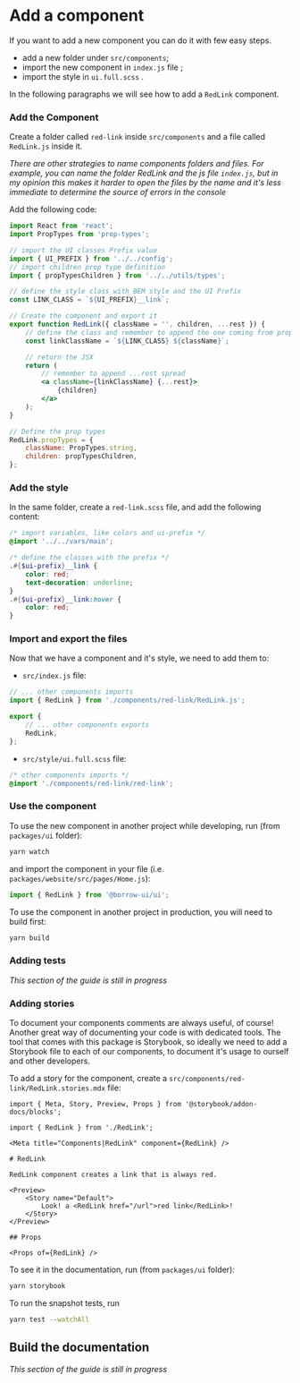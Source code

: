 
<Meta title="Project Structure|Add a component" />

# Add a component

If you want to add a new component you can do it with few easy steps.

-   add a new folder under `src/components`;
-   import the new component in `index.js` file
;
-   import the style in `ui.full.scss`
.

In the following paragraphs we will see how to add a `RedLink` component.

### Add the Component

Create a folder called `red-link` inside `src/components` and a file called `RedLink.js` inside it.

_There are other strategies to name components folders and files._
_For example, you can name the folder RedLink and the js file `index.js`, but in my opinion this makes it harder to open the files by the name and it's less immediate to determine the source of errors in the console_

Add the following code:

```jsx
import React from 'react';
import PropTypes from 'prop-types';

// import the UI classes Prefix value
import { UI_PREFIX } from '../../config';
// import children prop type definition
import { propTypesChildren } from '../../utils/types';

// define the style class with BEM style and the UI Prefix
const LINK_CLASS = `${UI_PREFIX}__link`;

// Create the component and export it
export function RedLink({ className = '', children, ...rest }) {
    // define the class and remember to append the one coming from props
    const linkClassName = `${LINK_CLASS} ${className}`;

    // return the JSX
    return (
        // remember to append ...rest spread
        <a className={linkClassName} {...rest}>
            {children}
        </a>
    );
}

// Define the prop types
RedLink.propTypes = {
    className: PropTypes.string,
    children: propTypesChildren,
};
```

### Add the style

In the same folder, create a `red-link.scss` file, and add the following content:

```scss
/* import variables, like colors and ui-prefix */
@import '../../vars/main';

/* define the classes with the prefix */
.#{$ui-prefix}__link {
    color: red;
    text-decoration: underline;
}
.#{$ui-prefix}__link:hover {
    color: red;
}
```

### Import and export the files

Now that we have a component and it's style, we need to add them to:

-   `src/index.js` file:

```jsx
// ... other components imports
import { RedLink } from './components/red-link/RedLink.js';

export {
    // ... other components exports
    RedLink,
};
```

-   `src/style/ui.full.scss` file:

```scss
/* other components imports */
@import './components/red-link/red-link';
```

### Use the component

To use the new component in another project while developing, run (from `packages/ui` folder):

```bash
yarn watch
```

and import the component in your file (i.e. `packages/website/src/pages/Home.js`):

```jsx
import { RedLink } from '@borrow-ui/ui';
```

To use the component in another project in production, you will need to build first:

```bash
yarn build
```

### Adding tests

_This section of the guide is still in progress_

### Adding stories

To document your components comments are always useful, of course!
Another great way of documenting your code is with dedicated tools.
The tool that comes with this package is Storybook, so ideally we need to add a Storybook
file to each of our components, to document it's usage to ourself and other developers.

To add a story for the component, create a `src/components/red-link/RedLink.stories.mdx` file:

```mdx
import { Meta, Story, Preview, Props } from '@storybook/addon-docs/blocks';

import { RedLink } from './RedLink';

<Meta title="Components|RedLink" component={RedLink} />

# RedLink

RedLink component creates a link that is always red.

<Preview>
    <Story name="Default">
        Look! a <RedLink href="/url">red link</RedLink>!
    </Story>
</Preview>

## Props

<Props of={RedLink} />
```

To see it in the documentation, run (from `packages/ui` folder):

```bash
yarn storybook
```

To run the snapshot tests, run

```bash
yarn test --watchAll
```

## Build the documentation

_This section of the guide is still in progress_
